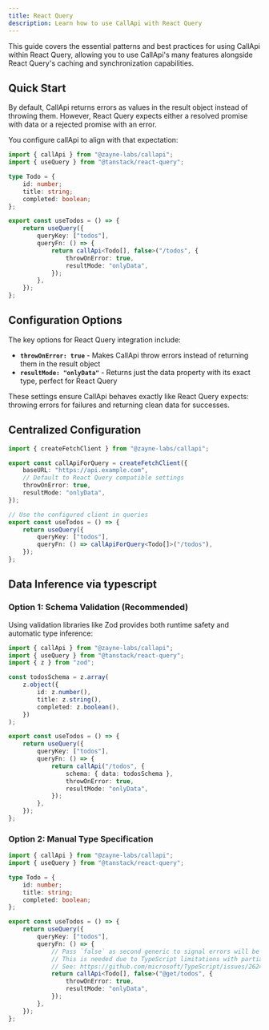 ```yaml
---
title: React Query
description: Learn how to use CallApi with React Query
---
```


This guide covers the essential patterns and best practices for using CallApi within <Link href="https://tanstack.com/query/v5/docs/framework/react" target="_blank">React Query</Link>, allowing you to use CallApi's many features alongside React Query's caching and synchronization capabilities.

## Quick Start

By default, CallApi returns errors as values in the result object instead of throwing them. However, React Query expects either a resolved promise with data or a rejected promise with an error.

You configure callApi to align with that expectation:

```ts title="api/todos.ts"
import { callApi } from "@zayne-labs/callapi";
import { useQuery } from "@tanstack/react-query";

type Todo = {
	id: number;
	title: string;
	completed: boolean;
};

export const useTodos = () => {
	return useQuery({
		queryKey: ["todos"],
		queryFn: () => {
			return callApi<Todo[], false>("/todos", {
				throwOnError: true,
				resultMode: "onlyData",
			});
		},
	});
};
```

## Configuration Options

The key options for React Query integration include:

- **`throwOnError: true`** - Makes CallApi throw errors instead of returning them in the result object
- **`resultMode: "onlyData"`** - Returns just the data property with its exact type, perfect for React Query

<Callout type="info">
	These settings ensure CallApi behaves exactly like React Query expects: throwing errors for failures and
	returning clean data for successes.
</Callout>

## Centralized Configuration

```ts title="api/client.ts"
import { createFetchClient } from "@zayne-labs/callapi";

export const callApiForQuery = createFetchClient({
	baseURL: "https://api.example.com",
	// Default to React Query compatible settings
	throwOnError: true,
	resultMode: "onlyData",
});

// Use the configured client in queries
export const useTodos = () => {
	return useQuery({
		queryKey: ["todos"],
		queryFn: () => callApiForQuery<Todo[]>("/todos"),
	});
};
```

## Data Inference via typescript

### Option 1: Schema Validation (Recommended)

Using validation libraries like Zod provides both runtime safety and automatic type inference:

```ts title="hooks/useTodos.ts"
import { callApi } from "@zayne-labs/callapi";
import { useQuery } from "@tanstack/react-query";
import { z } from "zod";

const todosSchema = z.array(
	z.object({
		id: z.number(),
		title: z.string(),
		completed: z.boolean(),
	})
);

export const useTodos = () => {
	return useQuery({
		queryKey: ["todos"],
		queryFn: () => {
			return callApi("/todos", {
				schema: { data: todosSchema },
				throwOnError: true,
				resultMode: "onlyData",
			});
		},
	});
};
```

### Option 2: Manual Type Specification

```ts title="hooks/useTodos.ts"
import { callApi } from "@zayne-labs/callapi";
import { useQuery } from "@tanstack/react-query";

type Todo = {
	id: number;
	title: string;
	completed: boolean;
};

export const useTodos = () => {
	return useQuery({
		queryKey: ["todos"],
		queryFn: () => {
			// Pass `false` as second generic to signal errors will be thrown allow callApi to return the expected type
			// This is needed due to TypeScript limitations with partial generic inference
			// See: https://github.com/microsoft/TypeScript/issues/26242
			return callApi<Todo[], false>("@get/todos", {
				throwOnError: true,
				resultMode: "onlyData",
			});
		},
	});
};
```
